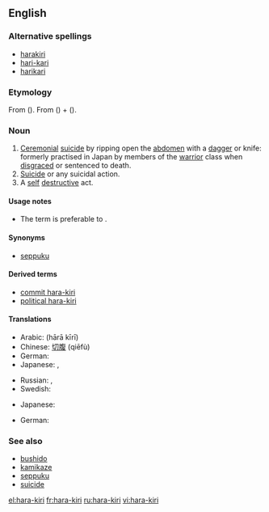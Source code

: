 {{wikipedia}}
==English==

===Alternative spellings===
* [[harakiri]]
* [[hari-kari]] {{qualifier|considered incorrect}}
* [[harikari]] {{qualifier|considered incorrect}}

===Etymology===
From {{etyl|ja}} {{term|腹切り|sc=Jpan|lang=ja}} ({{term|はらきり||tr=harakiri|sc=Jpan|lang=ja}}). From {{term|腹||[[belly]]|sc=Jpan|lang=ja}} ({{term|はら|tr=hara|sc=Jpan|lang=ja}}) + {{term|切る||[[cut]]|sc=Jpan|lang=ja}} ({{term|きる|tr=kiru|sc=Jpan|lang=ja}}).

===Noun===
{{en-noun|-}}

# [[ceremonial|Ceremonial]] [[suicide]] by ripping open the [[abdomen]] with a [[dagger]] or knife: formerly practised in Japan by members of the [[warrior]] class when [[disgrace]]d or sentenced to death.
# [[suicide|Suicide]] or any suicidal action.
# A [[self]] [[destructive]] act.

====Usage notes====
* The term {{term|seppuku}} is preferable to {{term|hara-kiri}}.

====Synonyms====
* {{sense|ceremonial suicide by ripping open the abdomen}} [[seppuku]]

====Derived terms====
* [[commit hara-kiri]]
* [[political hara-kiri]]

====Translations====
{{trans-top|ceremonial suicide by ripping open the abdomen}}
* Arabic: {{Arab|[[هارا كيري]]}} (hārā kīrī)
* Chinese: [[切腹]] (qiēfù)
* German: {{t+|de|Harakiri|n}}
* Japanese: {{t-|ja|腹切り|tr=[[はらきり]], harakiri|sc=Jpan}}, {{t+|ja|切腹|tr=[[せっぷく]], seppuku|sc=Jpan}}
{{trans-mid}}
* Russian: {{t|ru|харакири|n|tr=xarakíri|sc=Cyrl}} {{indeclinable}}, {{t|ru|сэппуку|n|tr=seppúku|sc=Cyrl}} {{indeclinable}}
* Swedish: {{t+|sv|harakiri}}
{{trans-bottom}}

{{trans-top|suicide}}
* Japanese: {{t+|ja|自殺|sc=Jpan}}
{{trans-mid}}
{{trans-bottom}}

{{trans-top|self-destructive act}}
* German: {{t+|de|Harakiri|n}}
{{trans-mid}}
{{trans-bottom}}

===See also===
* [[bushido]]
* [[kamikaze]]
* [[seppuku]]
* [[suicide]]

[[el:hara-kiri]]
[[fr:hara-kiri]]
[[ru:hara-kiri]]
[[vi:hara-kiri]]